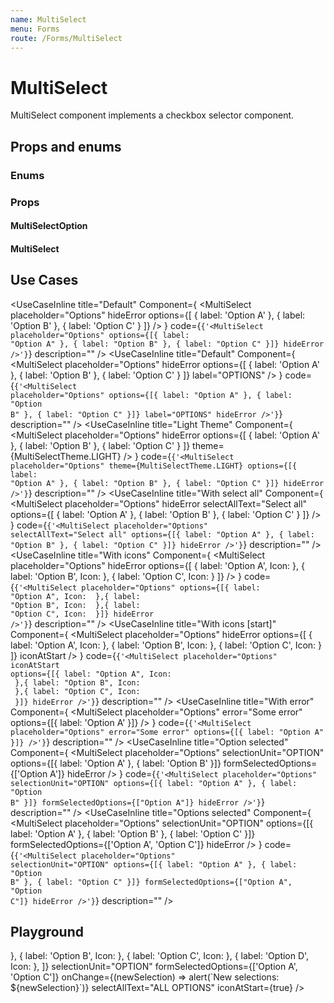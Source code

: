 ```yaml
---
name: MultiSelect
menu: Forms
route: /Forms/MultiSelect
---
```





# MultiSelect

MultiSelect component implements a checkbox selector component.

## Props and enums

### Enums
<PropEnum of={[MultiSelectTheme]} />

### Props

#### MultiSelectOption
<Props of={MultiSelectOptionComponent} />

#### MultiSelect
<Props of={MultiSelectPropsComponent} />

## Use Cases
<UseCaseInline
  title="Default"
  Component={
    <MultiSelect placeholder="Options" hideError options={[
      { label: 'Option A' },
      { label: 'Option B' },
      { label: 'Option C' }
    ]} />
  }
  code={<code>{'<MultiSelect placeholder="Options" options={[{ label: "Option A" }, { label: "Option B" }, { label: "Option C" }]} hideError />'}</code>}
  description=""
/>
<UseCaseInline
  title="Default"
  Component={
    <MultiSelect placeholder="Options" hideError options={[
      { label: 'Option A' },
      { label: 'Option B' },
      { label: 'Option C' }
    ]} label="OPTIONS" />
  }
  code={<code>{'<MultiSelect placeholder="Options" options={[{ label: "Option A" }, { label: "Option B" }, { label: "Option C" }]} label="OPTIONS" hideError />'}</code>}
  description=""
/>
<UseCaseInline
  title="Light Theme"
  Component={
    <MultiSelect placeholder="Options" hideError options={[
      { label: 'Option A' },
      { label: 'Option B' },
      { label: 'Option C' }
    ]} theme={MultiSelectTheme.LIGHT} />
  }
  code={<code>{'<MultiSelect placeholder="Options" theme={MultiSelectTheme.LIGHT} options={[{ label: "Option A" }, { label: "Option B" }, { label: "Option C" }]} hideError />'}</code>}
  description=""
/>
<UseCaseInline
  title="With select all"
  Component={
    <MultiSelect placeholder="Options" hideError selectAllText="Select all" options={[
      { label: 'Option A' },
      { label: 'Option B' },
      { label: 'Option C' }
    ]} />
  }
  code={<code>{'<MultiSelect placeholder="Options" selectAllText="Select all" options={[{ label: "Option A" }, { label: "Option B" }, { label: "Option C" }]} hideError />'}</code>}
  description=""
/>
<UseCaseInline
  title="With icons"
  Component={
    <MultiSelect placeholder="Options" hideError options={[
      { label: 'Option A', Icon: <EmailIcon className="icon-regular"/> },
      { label: 'Option B', Icon: <TimeIcon className="icon-regular"/> },
      { label: 'Option C', Icon: <IconDelete className="icon-regular"/> }
    ]} />
  }
  code={<code>{'<MultiSelect placeholder="Options" options={[{ label: "Option A", Icon: <EmailIcon className="icon-regular"/> },{ label: "Option B", Icon: <TimeIcon className="icon-regular"/> },{ label: "Option C", Icon: <IconDelete className="icon-regular"/> }]} hideError />'}</code>}
  description=""
/>
<UseCaseInline
  title="With icons [start]"
  Component={
    <MultiSelect placeholder="Options" hideError options={[
      { label: 'Option A', Icon: <EmailIcon className="icon-regular"/> },
      { label: 'Option B', Icon: <TimeIcon className="icon-regular"/> },
      { label: 'Option C', Icon: <IconDelete className="icon-regular"/> }
    ]} iconAtStart />
  }
  code={<code>{'<MultiSelect placeholder="Options" iconAtStart options={[{ label: "Option A", Icon: <EmailIcon className="icon-regular"/> },{ label: "Option B", Icon: <TimeIcon className="icon-regular"/> },{ label: "Option C", Icon: <IconDelete className="icon-regular"/> }]} hideError />'}</code>}
  description=""
/>
<UseCaseInline
  title="With error"
  Component={
    <MultiSelect placeholder="Options" error="Some error" options={[{ label: 'Option A' }]} />
  }
  code={<code>{'<MultiSelect placeholder="Options" error="Some error" options={[{ label: "Option A" }]} />'}</code>}
  description=""
/>
<UseCaseInline
  title="Option selected"
  Component={
    <MultiSelect placeholder="Options" selectionUnit="OPTION" options={[{ label: 'Option A' }, { label: 'Option B' }]} formSelectedOptions={['Option A']} hideError />
  }
  code={<code>{'<MultiSelect placeholder="Options" selectionUnit="OPTION" options={[{ label: "Option A" }, { label: "Option B" }]} formSelectedOptions={["Option A"]} hideError />'}</code>}
  description=""
/>
<UseCaseInline
  title="Options selected"
  Component={
    <MultiSelect placeholder="Options" selectionUnit="OPTION" options={[{ label: 'Option A' }, { label: 'Option B' }, { label: 'Option C' }]} formSelectedOptions={['Option A', 'Option C']} hideError />
  }
  code={<code>{'<MultiSelect placeholder="Options" selectionUnit="OPTION" options={[{ label: "Option A" }, { label: "Option B" }, { label: "Option C" }]} formSelectedOptions={["Option A", "Option C"]} hideError />'}</code>}
  description=""
/>

## Playground

<Playground>
  <MultiSelect
    label="OPTIONS"
    placeholder="Options"
    hideError={false}
    error=""
    options={[
      { label: 'Option A', Icon: <EmailIcon className="icon-regular"/> },
      { label: 'Option B', Icon: <TimeIcon className="icon-regular"/> },
      { label: 'Option C', Icon: <IconDelete className="icon-regular"/> },
      { label: 'Option D', Icon: <StartIcon className="icon-regular"/> },
    ]}
    selectionUnit="OPTION"
    formSelectedOptions={['Option A', 'Option C']}
    onChange={(newSelection) => alert(`New selections: ${newSelection}`)}
    selectAllText="ALL OPTIONS"
    iconAtStart={true}
  />
</Playground>
